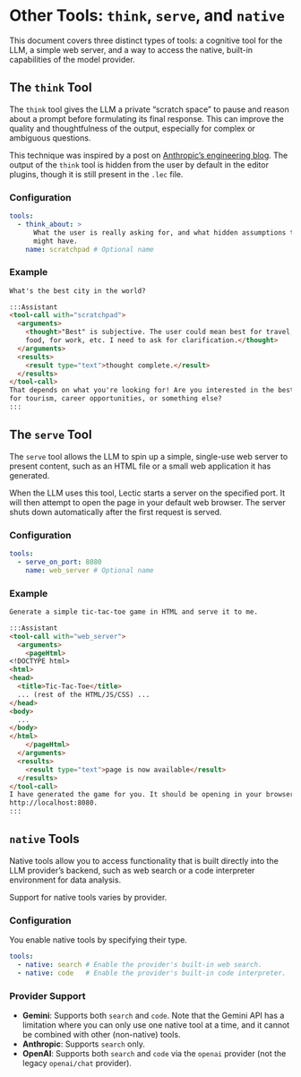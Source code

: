 # Other Tools: `think`, `serve`, and `native`

This document covers three distinct types of tools: a cognitive tool for the
LLM, a simple web server, and a way to access the native, built-in
capabilities of the model provider.

## The `think` Tool

The `think` tool gives the LLM a private "scratch space" to pause and reason
about a prompt before formulating its final response. This can improve the
quality and thoughtfulness of the output, especially for complex or ambiguous
questions.

This technique was inspired by a post on [Anthropic's engineering
blog](https://www.anthropic.com/engineering/claude-think-tool). The output of
the `think` tool is hidden from the user by default in the editor plugins,
though it is still present in the `.lec` file.

### Configuration
```yaml
tools:
  - think_about: >
      What the user is really asking for, and what hidden assumptions they
      might have.
    name: scratchpad # Optional name
```

### Example
```markdown
What's the best city in the world?

:::Assistant
<tool-call with="scratchpad">
  <arguments>
    <thought>"Best" is subjective. The user could mean best for travel, for
    food, for work, etc. I need to ask for clarification.</thought>
  </arguments>
  <results>
    <result type="text">thought complete.</result>
  </results>
</tool-call>
That depends on what you're looking for! Are you interested in the best city
for tourism, career opportunities, or something else?
:::
```

## The `serve` Tool

The `serve` tool allows the LLM to spin up a simple, single-use web server to
present content, such as an HTML file or a small web application it has
generated.

When the LLM uses this tool, Lectic starts a server on the specified port. It
will then attempt to open the page in your default web browser. The server
shuts down automatically after the first request is served.

### Configuration
```yaml
tools:
  - serve_on_port: 8080
    name: web_server # Optional name
```

### Example
```markdown
Generate a simple tic-tac-toe game in HTML and serve it to me.

:::Assistant
<tool-call with="web_server">
  <arguments>
    <pageHtml>
<!DOCTYPE html>
<html>
<head>
  <title>Tic-Tac-Toe</title>
  ... (rest of the HTML/JS/CSS) ...
</head>
<body>
  ...
</body>
</html>
    </pageHtml>
  </arguments>
  <results>
    <result type="text">page is now available</result>
  </results>
</tool-call>
I have generated the game for you. It should be opening in your browser at
http://localhost:8080.
:::
```

## `native` Tools

Native tools allow you to access functionality that is built directly into
the LLM provider's backend, such as web search or a code interpreter
environment for data analysis.

Support for native tools varies by provider.

### Configuration

You enable native tools by specifying their type.

```yaml
tools:
  - native: search # Enable the provider's built-in web search.
  - native: code   # Enable the provider's built-in code interpreter.
```

### Provider Support

- **Gemini**: Supports both `search` and `code`. Note that the Gemini API has
  a limitation where you can only use one native tool at a time, and it
  cannot be combined with other (non-native) tools.
- **Anthropic**: Supports `search` only.
- **OpenAI**: Supports both `search` and `code` via the `openai` provider
  (not the legacy `openai/chat` provider).